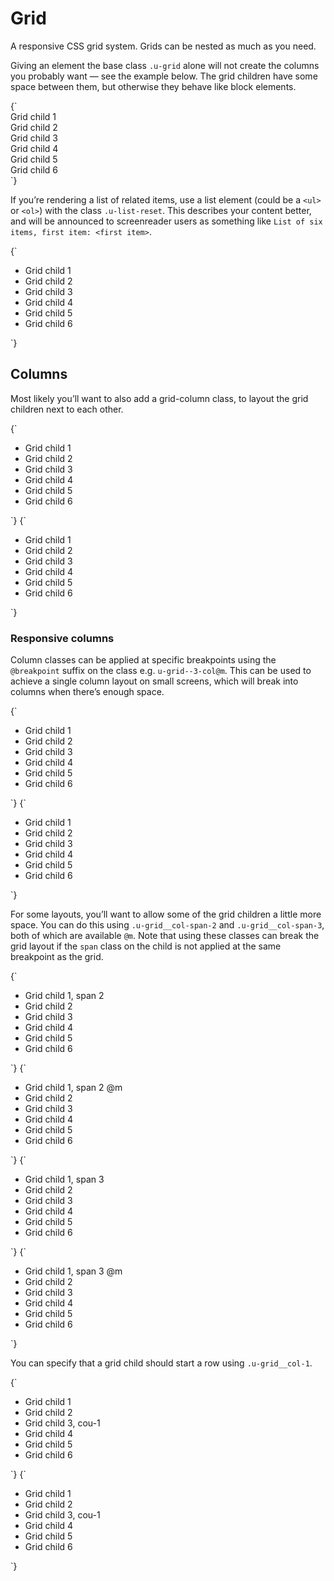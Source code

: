 
<Meta title="Utilities/Grid" />

# Grid

A responsive CSS grid system. Grids can be nested as much as you need.

Giving an element the base class `.u-grid` alone will not create the columns you probably want — see the example below. The grid children have some space between them, but otherwise they behave like block elements.

<Canvas>
  <Story name="u-grid">
    {`
      <div class="u-grid u-padding-m u-bg--gray-10">
        <div class="u-bg--background u-padding-m a-card">Grid child 1</div>
        <div class="u-bg--background u-padding-m a-card">Grid child 2</div>
        <div class="u-bg--background u-padding-m a-card">Grid child 3</div>
        <div class="u-bg--background u-padding-m a-card">Grid child 4</div>
        <div class="u-bg--background u-padding-m a-card">Grid child 5</div>
        <div class="u-bg--background u-padding-m a-card">Grid child 6</div>
      </div>
    `}
  </Story>
</Canvas>

If you’re rendering a list of related items, use a list element (could be a `<ul>` or `<ol>`) with the class `.u-list-reset`. This describes your content better, and will be announced to screenreader users as something like `List of six items, first item: <first item>`.

<Canvas>
  <Story name="u-grid (list)">
    {`
      <ul class="u-grid u-list-reset u-padding-m u-bg--gray-10">
        <li class="u-bg--background u-padding-m a-card">Grid child 1</li>
        <li class="u-bg--background u-padding-m a-card">Grid child 2</li>
        <li class="u-bg--background u-padding-m a-card">Grid child 3</li>
        <li class="u-bg--background u-padding-m a-card">Grid child 4</li>
        <li class="u-bg--background u-padding-m a-card">Grid child 5</li>
        <li class="u-bg--background u-padding-m a-card">Grid child 6</li>
      </ul>
    `}
  </Story>
</Canvas>

## Columns

Most likely you’ll want to also add a grid-column class, to layout the grid children next to each other.

<Canvas isColumn>
  <Story name="u-grid--2-col">
    {`
      <ul class="u-grid u-grid--2-col u-padding-m u-bg--gray-10 u-list-reset">
        <li class="u-bg--background u-padding-m a-card">Grid child 1</li>
        <li class="u-bg--background u-padding-m a-card">Grid child 2</li>
        <li class="u-bg--background u-padding-m a-card">Grid child 3</li>
        <li class="u-bg--background u-padding-m a-card">Grid child 4</li>
        <li class="u-bg--background u-padding-m a-card">Grid child 5</li>
        <li class="u-bg--background u-padding-m a-card">Grid child 6</li>
      </ul>
    `}
  </Story>
  <Story name="u-grid--3-col">
    {`
      <ul class="u-grid u-grid--3-col u-padding-m u-bg--gray-10 u-list-reset">
        <li class="u-bg--background u-padding-m a-card">Grid child 1</li>
        <li class="u-bg--background u-padding-m a-card">Grid child 2</li>
        <li class="u-bg--background u-padding-m a-card">Grid child 3</li>
        <li class="u-bg--background u-padding-m a-card">Grid child 4</li>
        <li class="u-bg--background u-padding-m a-card">Grid child 5</li>
        <li class="u-bg--background u-padding-m a-card">Grid child 6</li>
      </ul>
    `}
  </Story>
</Canvas>

### Responsive columns

Column classes can be applied at specific breakpoints using the `@breakpoint` suffix on the class e.g. `u-grid--3-col@m`. This can be used to achieve a single column layout on small screens, which will break into columns when there’s enough space.

<Canvas isColumn>
  <Story name="u-grid--2-col@m">
    {`
      <ul class="u-grid u-grid--2-col@m u-padding-m u-bg--gray-10 u-list-reset">
        <li class="u-bg--background u-padding-m a-card">Grid child 1</li>
        <li class="u-bg--background u-padding-m a-card">Grid child 2</li>
        <li class="u-bg--background u-padding-m a-card">Grid child 3</li>
        <li class="u-bg--background u-padding-m a-card">Grid child 4</li>
        <li class="u-bg--background u-padding-m a-card">Grid child 5</li>
        <li class="u-bg--background u-padding-m a-card">Grid child 6</li>
      </ul>
    `}
  </Story>
  <Story name="u-grid--3-col@m">
    {`
      <ul class="u-grid u-grid--3-col@m u-padding-m u-bg--gray-10 u-list-reset">
        <li class="u-bg--background u-padding-m a-card">Grid child 1</li>
        <li class="u-bg--background u-padding-m a-card">Grid child 2</li>
        <li class="u-bg--background u-padding-m a-card">Grid child 3</li>
        <li class="u-bg--background u-padding-m a-card">Grid child 4</li>
        <li class="u-bg--background u-padding-m a-card">Grid child 5</li>
        <li class="u-bg--background u-padding-m a-card">Grid child 6</li>
      </ul>
    `}
  </Story>
</Canvas>

For some layouts, you’ll want to allow some of the grid children a little more space. You can do this using `.u-grid__col-span-2` and `.u-grid__col-span-3`, both of which are available `@m`. Note that using these classes can break the grid layout if the `span` class on the child is not applied at the same breakpoint as the grid.

<Canvas isColumn>
  <Story name="u-grid__col-span-2">
    {`
      <ul class="u-grid u-grid--2-col u-padding-m u-bg--gray-10 u-list-reset">
        <li class="u-bg--brand-2 u-padding-m a-card u-grid__col-span-2">Grid child 1, span 2</li>
        <li class="u-bg--background u-padding-m a-card">Grid child 2</li>
        <li class="u-bg--background u-padding-m a-card">Grid child 3</li>
        <li class="u-bg--background u-padding-m a-card">Grid child 4</li>
        <li class="u-bg--background u-padding-m a-card">Grid child 5</li>
        <li class="u-bg--background u-padding-m a-card">Grid child 6</li>
      </ul>
    `}
  </Story>
  <Story name="u-grid__col-span-2@m">
    {`
      <ul class="u-grid u-grid--2-col@m u-padding-m u-bg--gray-10 u-list-reset">
        <li class="u-bg--brand-2 u-padding-m a-card u-grid__col-span-2@m">Grid child 1, span 2 @m</li>
        <li class="u-bg--background u-padding-m a-card">Grid child 2</li>
        <li class="u-bg--background u-padding-m a-card">Grid child 3</li>
        <li class="u-bg--background u-padding-m a-card">Grid child 4</li>
        <li class="u-bg--background u-padding-m a-card">Grid child 5</li>
        <li class="u-bg--background u-padding-m a-card">Grid child 6</li>
      </ul>
    `}
  </Story>
  <Story name="u-grid__col-span-3">
    {`
      <ul class="u-grid u-grid--3-col u-padding-m u-bg--gray-10 u-list-reset">
        <li class="u-bg--brand-2 u-padding-m a-card u-grid__col-span-3">Grid child 1, span 3</li>
        <li class="u-bg--background u-padding-m a-card">Grid child 2</li>
        <li class="u-bg--background u-padding-m a-card">Grid child 3</li>
        <li class="u-bg--background u-padding-m a-card">Grid child 4</li>
        <li class="u-bg--background u-padding-m a-card">Grid child 5</li>
        <li class="u-bg--background u-padding-m a-card">Grid child 6</li>
      </ul>
    `}
  </Story>
  <Story name="u-grid__col-span-3@m">
    {`
      <ul class="u-grid u-grid--3-col@m u-padding-m u-bg--gray-10 u-list-reset">
        <li class="u-bg--brand-2 u-padding-m a-card u-grid__col-span-3@m">Grid child 1, span 3 @m</li>
        <li class="u-bg--background u-padding-m a-card">Grid child 2</li>
        <li class="u-bg--background u-padding-m a-card">Grid child 3</li>
        <li class="u-bg--background u-padding-m a-card">Grid child 4</li>
        <li class="u-bg--background u-padding-m a-card">Grid child 5</li>
        <li class="u-bg--background u-padding-m a-card">Grid child 6</li>
      </ul>
    `}
  </Story>
</Canvas>

You can specify that a grid child should start a row using `.u-grid__col-1`.

<Canvas isColumn>
  <Story name="u-grid__col-1">
    {`
      <ul class="u-grid u-grid--3-col u-padding-m u-bg--gray-10 u-list-reset">
        <li class="u-bg--background u-padding-m a-card">Grid child 1</li>
        <li class="u-bg--background u-padding-m a-card">Grid child 2</li>
        <li class="u-bg--brand-2 u-padding-m a-card u-grid__col-1">Grid child 3, cou-1</li>
        <li class="u-bg--background u-padding-m a-card">Grid child 4</li>
        <li class="u-bg--background u-padding-m a-card">Grid child 5</li>
        <li class="u-bg--background u-padding-m a-card">Grid child 6</li>
      </ul>
    `}
  </Story>
  <Story name="u-grid__col-1@m">
    {`
      <ul class="u-grid u-grid--3-col@m u-padding-m u-bg--gray-10 u-list-reset">
        <li class="u-bg--background u-padding-m a-card">Grid child 1</li>
        <li class="u-bg--background u-padding-m a-card">Grid child 2</li>
        <li class="u-bg--brand-2 u-padding-m a-card u-grid__col-1@m">Grid child 3, cou-1</li>
        <li class="u-bg--background u-padding-m a-card">Grid child 4</li>
        <li class="u-bg--background u-padding-m a-card">Grid child 5</li>
        <li class="u-bg--background u-padding-m a-card">Grid child 6</li>
      </ul>
    `}
  </Story>
</Canvas>
